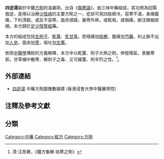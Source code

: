 {{medical}}

'''四逆湯'''屬於中醫[[方劑|方劑]]的溫裏劑，出自《[[傷寒論|傷寒論]]》，由三味中藥組成，其功用為回陽救逆，是用以治療[[少陰病|少陰病]]的主要方劑之一，症狀可見四肢厥冷，惡寒不渴，身痛腹痛，下利清穀，或反不惡寒，面赤煩躁，裏寒外熱，或乾嘔，或咽痛，脈沈微細欲絕。本方歸於[[足少陰腎經|足少陰腎經]]藥。

本方的組成包括[[附子|生附子]]、[[薑|乾薑]]、[[甘草|炙甘草]]。若咽痛加[[桔梗|桔梗]]，腹痛加[[芍藥|芍藥]]，利止脈不出加[[人參|人參]]，面赤加[[蔥|蔥]]，嘔吐加[[薑|生薑]]。

依照[[中醫學|中醫學]]傳統的方義解釋，本方中以乾薑、附子大熱之劑，伸發陽氣，表散寒邪。甘草補中散寒、解附子之毒、又可緩薑、附辛烈之性。<ref name=醫方集解"">清·汪昂著，《醫方集解·袪寒之劑》</ref>。

== 外部連結 ==
* [https://sys02.lib.hkbu.edu.hk/cmfid/details.asp?lang=cht&id=F00063	  四逆湯] 中藥方劑圖像數據庫 (香港浸會大學中醫藥學院) {{zh}}{{en}}

== 注釋及參考文獻==
<references />
{{溫裏劑}}
{{经方}}



==分類==
[[Category:中藥|Category:中藥]]
[[Category:經方|Category:經方]]
[[Category:方劑|Category:方劑]]